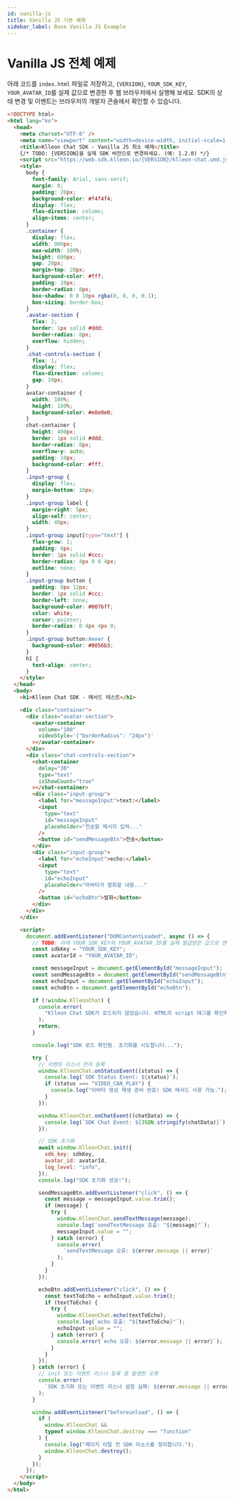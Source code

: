 ```yaml
---
id: vanilla-js
title: Vanilla JS 기본 예제
sidebar_label: Base Vanilla JS Example
---
```



<Head>
  <title>Klleon Chat SDK Vanilla JS 예제 - index.html 단일 파일 실행</title>
  <meta
    name="description"
    content="Klleon Chat SDK를 설치 없이 바로 사용할 수 있는 Vanilla JS 예제를 제공합니다. index.html 한 개 파일로 SDK 초기화, 아바타 메시지 전송, echo 발화까지 테스트할 수 있습니다."
  />
  <meta
    name="keywords"
    content="Klleon Chat SDK, Vanilla JS, SDK 예제, index.html 실행, 자바스크립트 챗봇, 아바타 메서드, sendTextMessage, echo, sdk 초기화, script 태그 연동, 디지털 휴먼, 클레온"
  />
</Head>

# Vanilla JS 전체 예제

아래 코드를 `index.html` 파일로 저장하고, `{VERSION}`, `YOUR_SDK_KEY`, `YOUR_AVATAR_ID`를 실제 값으로 변경한 후 웹 브라우저에서 실행해 보세요. SDK의 상태 변경 및 이벤트는 브라우저의 개발자 콘솔에서 확인할 수 있습니다.

```html title="index.html"
<!DOCTYPE html>
<html lang="ko">
  <head>
    <meta charset="UTF-8" />
    <meta name="viewport" content="width=device-width, initial-scale=1.0" />
    <title>Klleon Chat SDK - Vanilla JS 최소 예제</title>
    {/* TODO: {VERSION}을 실제 SDK 버전으로 변경하세요. (예: 1.2.0) */}
    <script src="https://web.sdk.klleon.io/{VERSION}/klleon-chat.umd.js"></script>
    <style>
      body {
        font-family: Arial, sans-serif;
        margin: 0;
        padding: 20px;
        background-color: #f4f4f4;
        display: flex;
        flex-direction: column;
        align-items: center;
      }
      .container {
        display: flex;
        width: 900px;
        max-width: 100%;
        height: 600px;
        gap: 20px;
        margin-top: 20px;
        background-color: #fff;
        padding: 20px;
        border-radius: 8px;
        box-shadow: 0 0 10px rgba(0, 0, 0, 0.1);
        box-sizing: border-box;
      }
      .avatar-section {
        flex: 2;
        border: 1px solid #ddd;
        border-radius: 8px;
        overflow: hidden;
      }
      .chat-controls-section {
        flex: 1;
        display: flex;
        flex-direction: column;
        gap: 10px;
      }
      avatar-container {
        width: 100%;
        height: 100%;
        background-color: #e0e0e0;
      }
      chat-container {
        height: 400px;
        border: 1px solid #ddd;
        border-radius: 8px;
        overflow-y: auto;
        padding: 10px;
        background-color: #fff;
      }
      .input-group {
        display: flex;
        margin-bottom: 10px;
      }
      .input-group label {
        margin-right: 5px;
        align-self: center;
        width: 40px;
      }
      .input-group input[type="text"] {
        flex-grow: 1;
        padding: 8px;
        border: 1px solid #ccc;
        border-radius: 4px 0 0 4px;
        outline: none;
      }
      .input-group button {
        padding: 8px 12px;
        border: 1px solid #ccc;
        border-left: none;
        background-color: #007bff;
        color: white;
        cursor: pointer;
        border-radius: 0 4px 4px 0;
      }
      .input-group button:hover {
        background-color: #0056b3;
      }
      h1 {
        text-align: center;
      }
    </style>
  </head>
  <body>
    <h1>Klleon Chat SDK - 메서드 테스트</h1>

    <div class="container">
      <div class="avatar-section">
        <avatar-container
          volume="100"
          videoStyle='{"borderRadius": "24px"}'
        ></avatar-container>
      </div>
      <div class="chat-controls-section">
        <chat-container
          delay="30"
          type="text"
          isShowCount="true"
        ></chat-container>
        <div class="input-group">
          <label for="messageInput">text:</label>
          <input
            type="text"
            id="messageInput"
            placeholder="전송할 메시지 입력..."
          />
          <button id="sendMessageBtn">전송</button>
        </div>
        <div class="input-group">
          <label for="echoInput">echo:</label>
          <input
            type="text"
            id="echoInput"
            placeholder="아바타가 발화할 내용..."
          />
          <button id="echoBtn">발화</button>
        </div>
      </div>
    </div>

    <script>
      document.addEventListener("DOMContentLoaded", async () => {
        // TODO: 아래 YOUR_SDK_KEY와 YOUR_AVATAR_ID를 실제 발급받은 값으로 변경하세요.
        const sdkKey = "YOUR_SDK_KEY";
        const avatarId = "YOUR_AVATAR_ID";

        const messageInput = document.getElementById("messageInput");
        const sendMessageBtn = document.getElementById("sendMessageBtn");
        const echoInput = document.getElementById("echoInput");
        const echoBtn = document.getElementById("echoBtn");

        if (!window.KlleonChat) {
          console.error(
            "Klleon Chat SDK가 로드되지 않았습니다. HTML의 script 태그를 확인하세요."
          );
          return;
        }

        console.log("SDK 로드 확인됨. 초기화를 시도합니다...");

        try {
          // 이벤트 리스너 먼저 등록
          window.KlleonChat.onStatusEvent((status) => {
            console.log(`SDK Status Event: ${status}`);
            if (status === "VIDEO_CAN_PLAY") {
              console.log("아바타 영상 재생 준비 완료! SDK 메서드 사용 가능.");
            }
          });

          window.KlleonChat.onChatEvent((chatData) => {
            console.log(`SDK Chat Event: ${JSON.stringify(chatData)}`);
          });

          // SDK 초기화
          await window.KlleonChat.init({
            sdk_key: sdkKey,
            avatar_id: avatarId,
            log_level: "info",
          });
          console.log("SDK 초기화 성공!");

          sendMessageBtn.addEventListener("click", () => {
            const message = messageInput.value.trim();
            if (message) {
              try {
                window.KlleonChat.sendTextMessage(message);
                console.log(`sendTextMessage 호출: "${message}"`);
                messageInput.value = "";
              } catch (error) {
                console.error(
                  `sendTextMessage 오류: ${error.message || error}`
                );
              }
            }
          });

          echoBtn.addEventListener("click", () => {
            const textToEcho = echoInput.value.trim();
            if (textToEcho) {
              try {
                window.KlleonChat.echo(textToEcho);
                console.log(`echo 호출: "${textToEcho}"`);
                echoInput.value = "";
              } catch (error) {
                console.error(`echo 오류: ${error.message || error}`);
              }
            }
          });
        } catch (error) {
          // init 또는 이벤트 리스너 등록 중 발생한 오류
          console.error(
            `SDK 초기화 또는 이벤트 리스너 설정 실패: ${error.message || error}`
          );
        }

        window.addEventListener("beforeunload", () => {
          if (
            window.KlleonChat &&
            typeof window.KlleonChat.destroy === "function"
          ) {
            console.log("페이지 이탈 전 SDK 리소스를 정리합니다.");
            window.KlleonChat.destroy();
          }
        });
      });
    </script>
  </body>
</html>
```
